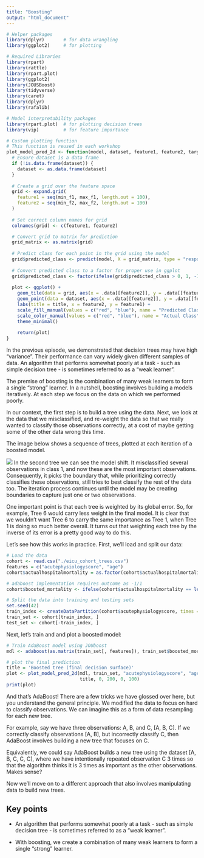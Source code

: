 ```yaml
---
title: "Boosting"
output: "html_document"
---
```


```r
# Helper packages
library(dplyr)       # for data wrangling
library(ggplot2)     # for plotting

# Required Libraries
library(rpart)
library(rattle)
library(rpart.plot)
library(ggplot2)
library(JOUSBoost)
library(tidyverse)
library(caret)
library(dplyr)
library(rafalib)

# Model interpretability packages
library(rpart.plot)  # for plotting decision trees
library(vip)         # for feature importance
```

```r
# Custom plotting function
# This function is reused in each workshop
plot_model_pred_2d <- function(model, dataset, feature1, feature2, target, title, min_f1, max_f1, min_f2, max_f2) {
  # Ensure dataset is a data frame
  if (!is.data.frame(dataset)) {
    dataset <- as.data.frame(dataset)
  }
  
  # Create a grid over the feature space
  grid <- expand.grid(
    feature1 = seq(min_f1, max_f1, length.out = 100),
    feature2 = seq(min_f2, max_f2, length.out = 100)
  )
  
  # Set correct column names for grid
  colnames(grid) <- c(feature1, feature2)

  # Convert grid to matrix for prediction
  grid_matrix <- as.matrix(grid)
  
  # Predict class for each point in the grid using the model
  grid$predicted_class <- predict(model, X = grid_matrix, type = "response")
  
  # Convert predicted class to a factor for proper use in ggplot
  grid$predicted_class <- factor(ifelse(grid$predicted_class > 0, 1, -1))
  
  plot <- ggplot() +
    geom_tile(data = grid, aes(x = .data[[feature2]], y = .data[[feature1]], fill = .data$predicted_class), alpha = 0.3) +
    geom_point(data = dataset, aes(x = .data[[feature2]], y = .data[[feature1]], color = .data[[target]]), size = 2) +
    labs(title = title, x = feature2, y = feature1) +
    scale_fill_manual(values = c("red", "blue"), name = "Predicted Class") +
    scale_color_manual(values = c("red", "blue"), name = "Actual Class") +
    theme_minimal()
  
    return(plot)
}
```

In the previous episode, we demonstrated that decision trees may have high "variance". Their performance can vary widely given different samples of data. An algorithm that performs somewhat poorly at a task - such as simple decision tree - is sometimes referred to as a "weak learner".

The premise of boosting is the combination of many weak learners to form a single "strong" learner. In a nutshell, boosting involves building a models iteratively. At each step we focus on the data on which we performed poorly.

In our context, the first step is to build a tree using the data. Next, we look at the data that we misclassified, and re-weight the data so that we really wanted to classify those observations correctly, at a cost of maybe getting some of the other data wrong this time. 

The image below shows a sequence of trees, plotted at each iteration of a boosted model.

![](./images/boosting.png)
In the second tree we can see the model shift. It misclassified several observations in class 1, and now these are the most important observations. Consequently, it picks the boundary that, while prioritizing correctly classifies these observations, still tries to best classify the rest of the data too. The iteration process continues until the model may be creating boundaries to capture just one or two observations.

One important point is that each tree is weighted by its global error. So, for example, Tree 6 would carry less weight in the final model. It is clear that we wouldn’t want Tree 6 to carry the same importance as Tree 1, when Tree 1 is doing so much better overall. It turns out that weighting each tree by the inverse of its error is a pretty good way to do this.

Let's see how this works in practice. First, we'll load and split our data:

```r
# Load the data
cohort <- read.csv("./eicu_cohort_trees.csv")
features = c("acutephysiologyscore", "age")
cohort$actualhospitalmortality = as.factor(cohort$actualhospitalmortality)

# adaboost implementation requires outcome as -1/1
cohort$boosted_mortality <- ifelse(cohort$actualhospitalmortality == levels(cohort$actualhospitalmortality)[1], -1, 1)

# Split the data into training and testing sets
set.seed(42)
train_index <- createDataPartition(cohort$acutephysiologyscore, times = 1, p = 0.7, list = FALSE)
train_set <- cohort[train_index, ]
test_set <- cohort[-train_index, ]
```

Next, let's train and and plot a boosted model:  

```r
# Train AdaBoost model using JOUboost
mdl <- adaboost(as.matrix(train_set[, features]), train_set$boosted_mortality, n_rounds = 50)

# plot the final prediction
title = 'Boosted tree (final decision surface)'
plot <- plot_model_pred_2d(mdl, train_set, "acutephysiologyscore", "age", "actualhospitalmortality",
                           title, 0, 200, 0, 100)
print(plot)
```

And that’s AdaBoost! There are a few tricks we have glossed over here, but you understand the general principle. We modified the data to focus on hard to classify observations. We can imagine this as a form of data resampling for each new tree.

For example, say we have three observations: A, B, and C, [A, B, C]. If we correctly classify observations [A, B], but incorrectly classify C, then AdaBoost involves building a new tree that focuses on C.

Equivalently, we could say AdaBoost builds a new tree using the dataset [A, B, C, C, C], where we have intentionally repeated observation C 3 times so that the algorithm thinks it is 3 times as important as the other observations. Makes sense?

Now we’ll move on to a different approach that also involves manipulating data to build new trees.

## Key points

- An algorithm that performs somewhat poorly at a task - such as simple decision tree - is sometimes referred to as a “weak learner”.

- With boosting, we create a combination of many weak learners to form a single “strong” learner.
